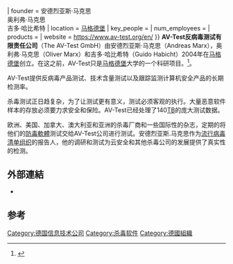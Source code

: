 {{noteTA
|G1=IT
}}
{{Infobox company
| name = AV-Test反病毒测试有限责任公司
| logo =
| traded_as= 
| foundation       = {{ Start date and age|2004}}
| founder          = 安德烈亚斯·马克思<br>奥利弗·马克思<br>吉多·哈比希特
| location         = {{GER}}[[马格德堡|马格德堡]]
| key_people       = 
| num_employees    =
| products         = 
| website = https://www.av-test.org/en/
}}
'''AV-Test反病毒测试有限责任公司'''（The AV-Test GmbH）由安德烈亚斯·马克思（Andreas Marx），奥利弗·马克思（Oliver Marx）和吉多·哈比希特（Guido Habicht）2004年在[[马格德堡|马格德堡]]创立。在这之前，AV-Test只是[[马格德堡|马格德堡]]大学的一个科研项目。<ref>{{Cite web |url=http://article.pchome.net/content-381863.html |title=AV-Test 5月份最新的杀毒软件评测结果 |access-date=2012-12-30 |archive-url=https://web.archive.org/web/20130313193341/http://article.pchome.net/content-381863.html |archive-date=2013-03-13 |dead-url=yes }}</ref>。

AV-Test提供反病毒产品测试、技术含量测试以及跟踪监测计算机安全产品的长期检测率。

杀毒测试正日趋复杂，为了让测试更有意义，测试必须客观的执行。大量恶意软件样本的存放必须要力求安全和保险。AV-Test已经处理了140[[太字节|TB]]的庞大测试数据。

欧洲、美国、加拿大、澳大利亚和亚洲的杀毒厂商和一些国际性的杂志，定期的将他们的[[防毒軟體|防毒軟體]]测试交给AV-Test公司进行测试。安德烈亚斯.马克思作为[[流行病毒清单组织|流行病毒清单组织]]的报告人，他的调研和测试为云安全和其他杀毒公司的发展提供了真实性的检测。

==外部連結==
*{{de}} {{en}} {{fr}} {{Es}} {{URL|http://www.av-test.org/en/home/|AV-Test 官方網站}}

==参考==
<references/>

{{计算机小作品}}
[[Category:德国信息技术公司|Category:德国信息技术公司]]
[[Category:杀毒软件|Category:杀毒软件]]
[[Category:德國組織|Category:德國組織]]
